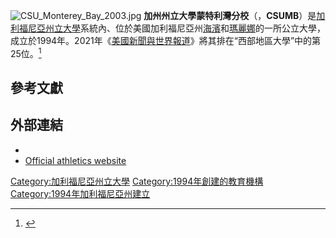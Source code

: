 {{Infobox University
|image          = CSU Monterey Bay 2003.jpg
|name           = California State University, Monterey Bay
|motto          = 
|established    = 1994
|type           = [[公立大學|公立大學]]
|president      = Eduardo M. Ochoa
|city           = [[海濱_(加利福尼亞州)|海濱]]和[[瑪麗娜_(加利福尼亞州)|瑪麗娜]]
|state          = [[加利福尼亞州|加利福尼亞州]]
|country        = [[美國|美國]]
|endowment      = $2390萬（2018）<ref>{{cite web |url=http://www.nacubo.org/Documents/EndowmentFiles/2014_Endowment_Market_Values.pdf |title=U.S. and Canadian Institutions Listed by Fiscal Year (FY) 2014 Endowment Market Value and Change in Endowment Market Value from FY 2013 to FY 2014 |publisher=National Association of College and University Business Officers and Commonfund Institute |year=2015 |deadurl=yes |archiveurl=https://web.archive.org/web/20150129213112/http://www.nacubo.org/Documents/EndowmentFiles/2014_Endowment_Market_Values.pdf |archivedate=2015-01-29 |accessdate=2015-02-26 }}</ref>
|students       = 7,123（2019年秋）<ref name="ReferenceA">{{cite web |url=http://asd.calstate.edu/dashboard/enrollment-live.html |title=Fall Term Student Enrollment |publisher=The California State University Institutional Research and Analyses |access-date=2019-11-18 |archive-url=https://web.archive.org/web/20191202230848/http://asd.calstate.edu/dashboard/enrollment-live.html |archive-date=2019-12-02 |dead-url=yes }}</ref>
|undergrad      = 6,538（2019年秋）<ref name="ReferenceA"/>
|postgrad       = 585（2019年秋）<ref name="ReferenceA"/>
|faculty        = 510（2019年秋）<ref>{{Cite web |url=http://wwwfiles.csumb.edu/iarapp/factbook/1314/human_resources.php#sex. |title=Retrieved on 2014-3-11. |accessdate=2015-02-26 |archive-date=2014-03-14 |archive-url=https://web.archive.org/web/20140314001500/http://wwwfiles.csumb.edu/iarapp/factbook/1314/human_resources.php#sex. |dead-url=no }}</ref>
|campus         = {{convert|1350| acre}}
|mascot         = Monte Rey [[水獺|Otter]]
|athletics      = [[NCAA|NCAA]] Division II – [[California_Collegiate_Athletic_Association|CCCA]]
|sports         = 12支校隊
|nickname       = Otters
|colors         = 藍色、金色和綠色
|free           = 報紙
|free_text      = 《[http://otterrealm.net Otter Realm]》
|affiliations   =[[加利福尼亞州立大學|加利福尼亞州立大學]]<br> [[美國州立學院和大學協會|AASCU]]
|footnotes      = <!--  [[Image:CSU.PNG|200px]] -->
|website        = [http://www.csumb.edu www.csumb.edu]
|coor           = {{coord|36.6533888889|N|121.796416667|W|source:dewiki_region:US-CA_type:landmark|format=dms|display=title,inline}}| logo = CSU Monterey Bay logo.svg
}}
[[File:CSU_Monterey_Bay_2003.jpg|thumb]]
'''加州州立大學蒙特利灣分校'''（{{lang-en|California State University, Monterey Bay}}，'''CSUMB'''）是[[加利福尼亞州立大學|加利福尼亞州立大學]]系統內、位於美國加利福尼亞州[[海濱_(加利福尼亞州)|海濱]]和[[瑪麗娜_(加利福尼亞州)|瑪麗娜]]的一所公立大學，成立於1994年。2021年《[[美國新聞與世界報道|美國新聞與世界報道]]》將其排在“西部地區大學”中的第25位。<ref>{{cite web|title=California State University, Monterey Bay|url=http://colleges.usnews.rankingsandreviews.com/best-colleges/csumb-32603|publisher=U.S. News and World Report|accessdate=2015-02-26|archive-date=2015-03-11|archive-url=https://web.archive.org/web/20150311025316/http://colleges.usnews.rankingsandreviews.com/best-colleges/csumb-32603|dead-url=no}}</ref>

==參考文獻==
{{Reflist|colwidth=30em}}

==外部連結==
*{{Official website|http://www.csumb.edu}}
*[http://www.otterathletics.com Official athletics website]{{Wayback|url=http://www.otterathletics.com/ |date=20200917230137 }}

{{加利福尼亞州的學院和大學}}

[[Category:加利福尼亞州立大學|Category:加利福尼亞州立大學]]
[[Category:1994年創建的教育機構|Category:1994年創建的教育機構]]
[[Category:1994年加利福尼亞州建立|Category:1994年加利福尼亞州建立]]